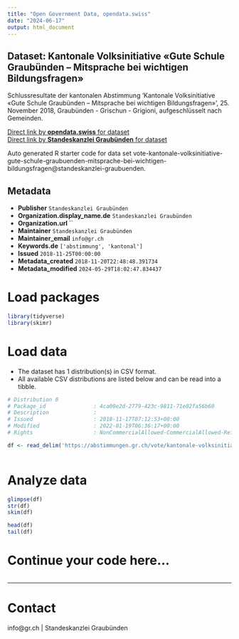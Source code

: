 ```yaml
---
title: "Open Government Data, opendata.swiss"
date: "2024-06-17"
output: html_document
---
```


## Dataset: Kantonale Volksinitiative «Gute Schule Graubünden – Mitsprache bei wichtigen Bildungsfragen»

Schlussresultate der kantonalen Abstimmung 'Kantonale Volksinitiative «Gute Schule Graubünden – Mitsprache bei wichtigen Bildungsfragen»', 25. November 2018, Graubünden - Grischun - Grigioni, aufgeschlüsselt nach Gemeinden.

[Direct link by **opendata.swiss** for dataset](https://opendata.swiss/de/dataset/kantonale-volksinitiative-gute-schule-graubunden-mitsprache-bei-wichtigen-bildungsfragen)<br>
[Direct link by **Standeskanzlei Graubünden** for dataset](https://abstimmungen.gr.ch/vote/kantonale-volksinitiative-gute-schule-graubuenden-mitsprache-bei-wichtigen-bildungsfragen/data)

Auto generated R starter code for data set vote-kantonale-volksinitiative-gute-schule-graubuenden-mitsprache-bei-wichtigen-bildungsfragen@standeskanzlei-graubuenden.

## Metadata

- **Publisher** `Standeskanzlei Graubünden`
- **Organization.display_name.de** `Standeskanzlei Graubünden`
- **Organization.url** ``
- **Maintainer** `Standeskanzlei Graubünden`
- **Maintainer_email** `info@gr.ch`
- **Keywords.de** `['abstimmung', 'kantonal']`
- **Issued** `2018-11-25T00:00:00`
- **Metadata_created** `2018-11-20T22:48:48.391734`
- **Metadata_modified** `2024-05-29T18:02:47.834437`


# Load packages

```r

library(tidyverse)
library(skimr)

```

# Load data

-   The dataset has 1 distribution(s) in CSV format.
-   All available CSV distributions are listed below and can be read into a tibble.

```r

# Distribution 0
# Package_id               : 4ca00e2d-2779-423c-9811-71e02fa56b60
# Description              : 
# Issued                   : 2018-11-17T07:12:53+00:00
# Modified                 : 2022-01-19T06:36:17+00:00
# Rights                   : NonCommercialAllowed-CommercialAllowed-ReferenceRequired

df <- read_delim('https://abstimmungen.gr.ch/vote/kantonale-volksinitiative-gute-schule-graubuenden-mitsprache-bei-wichtigen-bildungsfragen/data-csv')



```

# Analyze data

```r

glimpse(df)
str(df)
skim(df)

head(df)
tail(df)

```

# Continue your code here...

```r

```

------------------------------------------------------------------------

# Contact

info@gr.ch | Standeskanzlei Graubünden
